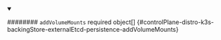 


<details className="config-field" data-expandable="true" open>
<summary>

######## `addVolumeMounts` <span className="config-field-required" data-required="false">required</span> <span className="config-field-type">object[]</span> <span className="config-field-default"></span> <span className="config-field-enum"></span> {#controlPlane-distro-k3s-backingStore-externalEtcd-persistence-addVolumeMounts}



</summary>

<PartialAddvolumemountsreference />


</details>

